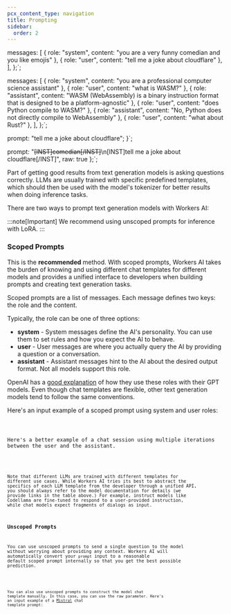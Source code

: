 ```yaml
---
pcx_content_type: navigation
title: Prompting
sidebar:
  order: 2
---
```



  messages: [
    { role: "system", content: "you are a very funny comedian and you like emojis" },
    { role: "user", content: "tell me a joke about cloudflare" },
  ],
};`;

  messages: [
    { role: "system", content: "you are a professional computer science assistant" },
    { role: "user", content: "what is WASM?" },
    { role: "assistant", content: "WASM (WebAssembly) is a binary instruction format that is designed to be a platform-agnostic" },
    { role: "user", content: "does Python compile to WASM?" },
    { role: "assistant", content: "No, Python does not directly compile to WebAssembly" },
    { role: "user", content: "what about Rust?" },
  ],
};`;

  prompt: "tell me a joke about cloudflare";
}`;

  prompt: "<s>[INST]comedian[/INST]</s>\n[INST]tell me a joke about cloudflare[/INST]",
  raw: true
};`;

Part of getting good results from text generation models is asking questions correctly. LLMs are usually trained with specific predefined templates, which should then be used with the model's tokenizer for better results when doing inference tasks.

There are two ways to prompt text generation models with Workers AI:

:::note[Important]
We recommend using unscoped prompts for inference with LoRA.
:::

### Scoped Prompts

This is the <strong>recommended</strong> method. With scoped prompts, Workers AI takes the burden of knowing and using different chat templates for different models and provides a unified interface to developers when building prompts and creating text generation tasks.

Scoped prompts are a list of messages. Each message defines two keys: the role and the content.

Typically, the role can be one of three options:

- <strong>system</strong> - System messages define the AI's personality. You can
  use them to set rules and how you expect the AI to behave.
- <strong>user</strong> - User messages are where you actually query the AI by
  providing a question or a conversation.
- <strong>assistant</strong> - Assistant messages hint to the AI about the
  desired output format. Not all models support this role.

OpenAI has a [good explanation](https://platform.openai.com/docs/guides/text-generation#messages-and-roles) of how they use these roles with their GPT models. Even though chat templates are flexible, other text generation models tend to follow the same conventions.

Here's an input example of a scoped prompt using system and user roles:

<Code code={scopedExampleOne} lang="js" />

Here's a better example of a chat session using multiple iterations between the user and the assistant.

<Code code={scopedExampleTwo} lang="js" />

Note that different LLMs are trained with different templates for different use cases. While Workers AI tries its best to abstract the specifics of each LLM template from the developer through a unified API, you should always refer to the model documentation for details (we provide links in the table above.) For example, instruct models like Codellama are fine-tuned to respond to a user-provided instruction, while chat models expect fragments of dialogs as input.

### Unscoped Prompts

You can use unscoped prompts to send a single question to the model without worrying about providing any context. Workers AI will automatically convert your `prompt` input to a reasonable default scoped prompt internally so that you get the best possible prediction.

<Code code={unscopedExampleOne} lang="js" />

You can also use unscoped prompts to construct the model chat template manually. In this case, you can use the raw parameter. Here's an input example of a [Mistral](https://docs.mistral.ai/models/#chat-template) chat template prompt:

<Code code={unscopedExampleTwo} lang="js" />

